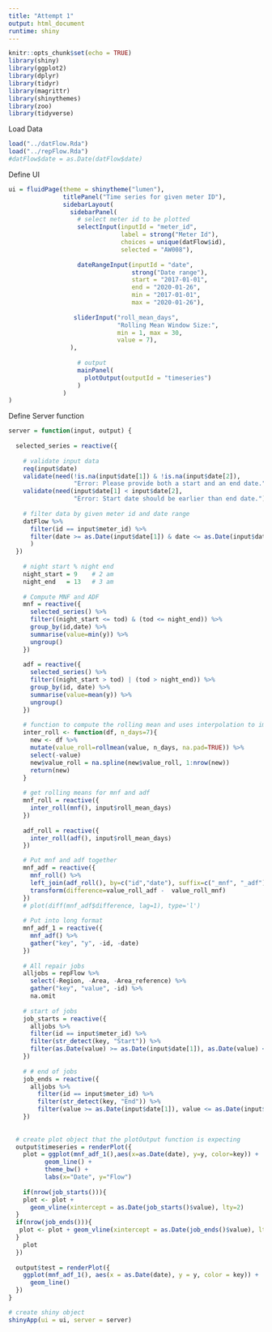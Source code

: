 ```yaml
---
title: "Attempt 1"
output: html_document
runtime: shiny
---
```


```r
knitr::opts_chunk$set(echo = TRUE)
library(shiny)
library(ggplot2)
library(dplyr)
library(tidyr)
library(magrittr)
library(shinythemes)
library(zoo)
library(tidyverse)
```

Load Data
```r
load("../datFlow.Rda")
load("../repFlow.Rda")
#datFlow$date = as.Date(datFlow$date)
```

Define UI
```r
ui = fluidPage(theme = shinytheme("lumen"),
               titlePanel("Time series for given meter ID"),
               sidebarLayout(
                 sidebarPanel(
                   # select meter id to be plotted
                   selectInput(inputId = "meter_id", 
                               label = strong("Meter Id"),
                               choices = unique(datFlow$id),
                               selected = "AW008"),
                   
                   dateRangeInput(inputId = "date",
                                  strong("Date range"),
                                  start = "2017-01-01",
                                  end = "2020-01-26",
                                  min = "2017-01-01",
                                  max = "2020-01-26"),
                  
                  sliderInput("roll_mean_days", 
                              "Rolling Mean Window Size:",
                              min = 1, max = 30,
                              value = 7),
                 ),
                 
                   # output
                   mainPanel(
                     plotOutput(outputId = "timeseries")
                   )
               )
)
```

Define Server function
```r
server = function(input, output) {
  
  selected_series = reactive({
    
    # validate input data
    req(input$date)
    validate(need(!is.na(input$date[1]) & !is.na(input$date[2]), 
                  "Error: Please provide both a start and an end date."))
    validate(need(input$date[1] < input$date[2], 
                  "Error: Start date should be earlier than end date."))
    
    # filter data by given meter id and date range
    datFlow %>% 
      filter(id == input$meter_id) %>% 
      filter(date >= as.Date(input$date[1]) & date <= as.Date(input$date[2])
      )
  })
  
    # night start % night end
    night_start = 9    # 2 am
    night_end   = 13   # 3 am
    
    # Compute MNF and ADF
    mnf = reactive({
      selected_series() %>% 
      filter((night_start <= tod) & (tod <= night_end)) %>% 
      group_by(id,date) %>% 
      summarise(value=min(y)) %>% 
      ungroup() 
    })
    
    adf = reactive({
      selected_series() %>%
      filter((night_start > tod) | (tod > night_end)) %>%
      group_by(id, date) %>%
      summarise(value=mean(y)) %>%
      ungroup() 
    })
    
    # function to compute the rolling mean and uses interpolation to impute NAs
    inter_roll <- function(df, n_days=7){
      new <- df %>% 
      mutate(value_roll=rollmean(value, n_days, na.pad=TRUE)) %>% 
      select(-value)
      new$value_roll = na.spline(new$value_roll, 1:nrow(new))
      return(new)
    }
    
    # get rolling means for mnf and adf
    mnf_roll = reactive({
      inter_roll(mnf(), input$roll_mean_days)
    })
    
    adf_roll = reactive({
      inter_roll(adf(), input$roll_mean_days)
    })

    # Put mnf and adf together
    mnf_adf = reactive({
      mnf_roll() %>%
      left_join(adf_roll(), by=c("id","date"), suffix=c("_mnf", "_adf")) %>% 
      transform(difference=value_roll_adf -  value_roll_mnf)
    })
    # plot(diff(mnf_adf$difference, lag=1), type='l')
    
    # Put into long format
    mnf_adf_1 = reactive({
      mnf_adf() %>%
      gather("key", "y", -id, -date)
    })
    
    # All repair jobs
    alljobs = repFlow %>%
      select(-Region, -Area, -Area_reference) %>%
      gather("key", "value", -id) %>%
      na.omit
    
    # start of jobs
    job_starts = reactive({
      alljobs %>% 
      filter(id == input$meter_id) %>% 
      filter(str_detect(key, "Start")) %>% 
      filter(as.Date(value) >= as.Date(input$date[1]), as.Date(value) <= as.Date(input$date[2]))
    })
    
    # # end of jobs
    job_ends = reactive({
      alljobs %>%
        filter(id == input$meter_id) %>%
        filter(str_detect(key, "End")) %>%
        filter(value >= as.Date(input$date[1]), value <= as.Date(input$date[2]))
    })
    
    
  # create plot object that the plotOutput function is expecting
  output$timeseries = renderPlot({
    plot = ggplot(mnf_adf_1(),aes(x=as.Date(date), y=y, color=key)) +
          geom_line() +
          theme_bw() +
          labs(x="Date", y="Flow")
    
    if(nrow(job_starts())){
    plot <- plot +
      geom_vline(xintercept = as.Date(job_starts()$value), lty=2)
  }
  if(nrow(job_ends())){
   plot <- plot + geom_vline(xintercept = as.Date(job_ends()$value), lty=1)
  }
    plot
  })
  
  output$test = renderPlot({
    ggplot(mnf_adf_1(), aes(x = as.Date(date), y = y, color = key)) +
      geom_line()
  })
}

# create shiny object
shinyApp(ui = ui, server = server)
```
